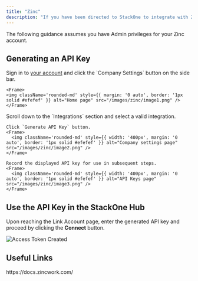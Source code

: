 ```yaml
---
title: "Zinc"
description: "If you have been directed to StackOne to integrate with Zinc, the following steps will help you understand the process and any necessary actions to configure successful integration."
---
```



<Warning>
  The following guidance assumes you have Admin privileges for your Zinc
  account.
</Warning>

## Generating an API Key

<Steps>
  <Step title="Sign-in and open Company Settings">
    Sign in to <a href="https://app.zincwork.com/sign-in">your account</a> and click the `Company Settings` <Icon icon="gear" iconType="regular" /> button on the side bar.

    <Frame>
    <img className='rounded-md' style={{ margin: '0 auto', border: '1px solid #efefef' }} alt="Home page" src="/images/zinc/image1.png" />
    </Frame>
  </Step>

  <Step title="Generate API Key">
    Scroll down to the `Integrations` section and select a valid integration.

    Click `Generate API Key` button.
    <Frame>
      <img className='rounded-md' style={{ width: '400px', margin: '0 auto', border: '1px solid #efefef' }} alt="Company settings page" src="/images/zinc/image2.png" />
    </Frame>

    Record the displayed API key for use in subsequent steps.
    <Frame>
      <img className='rounded-md' style={{ width: '400px', margin: '0 auto', border: '1px solid #efefef' }} alt="API Keys page" src="/images/zinc/image3.png" />
    </Frame>
  </Step>
</Steps>

## Use the API Key in the StackOne Hub

Upon reaching the Link Account page, enter the generated API key and proceed by clicking the <b>Connect</b> button.

<Frame>
  <img
    className="rounded-md"
    style={{ width: "400px", margin: "0 auto", border: "1px solid #efefef" }}
    alt="Access Token Created"
    src="/images/zinc/image4.png"
  />
</Frame>

<IntegrationFooter />

## Useful Links
<Card title="API Reference" icon="link" href="https://docs.zincwork.com/">
    https://docs.zincwork.com/
</Card>
